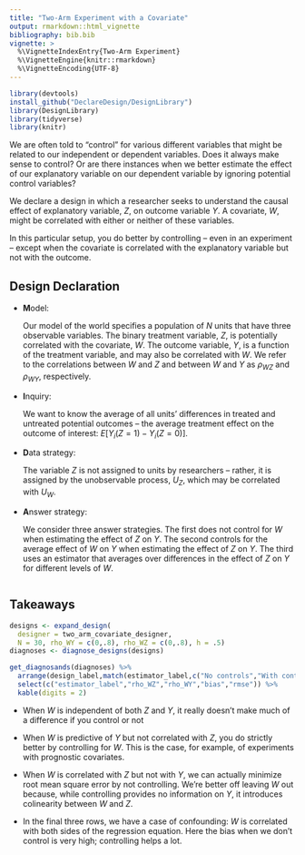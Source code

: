 ```yaml
---
title: "Two-Arm Experiment with a Covariate"
output: rmarkdown::html_vignette
bibliography: bib.bib
vignette: >
  %\VignetteIndexEntry{Two-Arm Experiment}
  %\VignetteEngine{knitr::rmarkdown}
  %\VignetteEncoding{UTF-8}
---
```



```r
library(devtools)
install_github("DeclareDesign/DesignLibrary")
library(DesignLibrary)
library(tidyverse)
library(knitr)
```

We are often told to "control" for various different variables that might be related to our independent or dependent variables. Does it always make sense to control? Or are there instances when we better estimate the effect of our explanatory variable on our dependent variable by ignoring potential control variables?   

We declare a design in which a researcher seeks to understand the causal effect of explanatory variable, $Z$, on outcome variable $Y$. A covariate, $W$, might be correlated with either or neither of these variables.

In this particular setup, you do better by controlling -- even in an experiment -- except when the covariate is correlated with the explanatory variable but not with the outcome.


## Design Declaration

- **M**odel: 
    
    Our model of the world specifies a population of $N$ units that have three observable variables. The binary treatment variable, $Z$, is potentially correlated with the covariate, $W$. The outcome variable, $Y$, is a function of the treatment variable, and may also be correlated with $W$. We refer to the correlations between $W$ and $Z$ and between $W$ and $Y$ as $\rho_{WZ}$ and $\rho_{WY}$, respectively.
  
- **I**nquiry: 
    
    We want to know the average of all units' differences in treated and untreated potential outcomes -- the average treatment effect on the outcome of interest: $E[Y_i(Z = 1) - Y_i(Z = 0)]$. 

- **D**ata strategy: 
    
    The variable $Z$ is not assigned to units by researchers -- rather, it is assigned by the unobservable process, $U_Z$, which may be correlated with $U_W$.

- **A**nswer strategy: 
    
    We consider three answer strategies. The first does not control for $W$ when estimating the effect of $Z$ on $Y$. The second controls for the average effect of $W$ on $Y$ when estimating the effect of $Z$ on $Y$. The third uses an estimator that averages over differences in the effect of $Z$ on $Y$ for different levels of $W$. 

```r
```

## Takeaways

```r
designs <- expand_design(
  designer = two_arm_covariate_designer,
  N = 30, rho_WY = c(0,.8), rho_WZ = c(0,.8), h = .5)
diagnoses <- diagnose_designs(designs)
```

```r
get_diagnosands(diagnoses) %>% 
  arrange(design_label,match(estimator_label,c("No controls","With controls","Lin"))) %>% 
  select(c("estimator_label","rho_WZ","rho_WY","bias","rmse")) %>% 
  kable(digits = 2)
```

- When $W$ is independent of both $Z$ and $Y$, it really doesn't make much of a difference if you control or not

- When $W$ is predictive of $Y$ but not correlated with $Z$, you do strictly better by controlling for $W$. This is the case, for example, of experiments with prognostic covariates.

- When $W$ is correlated with $Z$ but not with $Y$, we can actually minimize root mean square error by not controlling. We're better off leaving $W$ out because, while controlling provides no information on $Y$, it introduces colinearity between $W$ and $Z$. 

- In the final three rows, we have a case of confounding: $W$ is correlated with both sides of the regression equation. Here the bias when we don't control is very high; controlling helps a lot.











